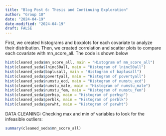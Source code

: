 ```yaml
---
title: "Blog Post 6: Thesis and Continuing Exploration"
author: "Group 10"
date: "2024-04-19"
date-modified: "2024-04-19"
draft: FALSE
---
```


First, we created histograms and boxplots for each covariate to analyze their distribution. Then, we created correlation and scatter plots to compare each covariate with mn_score_all. The code is shown below

```r
hist(cleaned_seda$mn_score_all, main = "Histogram of mn_score_all")
hist(cleaned_seda$lninc50all, main = "Histogram of lninc50all")
hist(cleaned_seda$baplusall, main = "Histogram of baplusall")
hist(cleaned_seda$povertyall, main = "Histogram of povertyall")
hist(cleaned_seda$numstu_ecd, main = "Histogram of numstu_ecd")
hist(cleaned_seda$numstu_male, main = "Histogram of numstu_male")
hist(cleaned_seda$numstu_fem, main = "Histogram of numstu_fem")
hist(cleaned_seda$perhsp, main = "Histogram of perhsp")
hist(cleaned_seda$perblk, main = "Histogram of perblk")
hist(cleaned_seda$perwht, main = "Histogram of perwht")
```

DATA CLEANING:
  Checking max and min of variables to look for the infeasible outliers: 

```r
summary(cleaned_seda$mn_score_all)
```
```r

```

